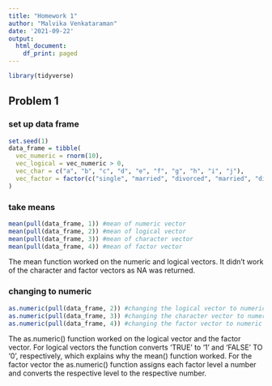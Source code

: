 ```yaml
---
title: "Homework 1"
author: "Malvika Venkataraman"
date: '2021-09-22'
output:
  html_document:
    df_print: paged
---
```


```r
library(tidyverse)
```

## Problem 1

### set up data frame
```r
set.seed(1)
data_frame = tibble(
  vec_numeric = rnorm(10),
  vec_logical = vec_numeric > 0,
  vec_char = c("a", "b", "c", "d", "e", "f", "g", "h", "i", "j"),
  vec_factor = factor(c("single", "married", "divorced", "married", "divorced", "single", "single", "divorced", "married", "single"))
)
```
### take means

```r
mean(pull(data_frame, 1)) #mean of numeric vector
mean(pull(data_frame, 2)) #mean of logical vector
mean(pull(data_frame, 3)) #mean of character vector
mean(pull(data_frame, 4)) #mean of factor vector
```
The mean function worked on the numeric and logical vectors. It didn't work of the character and factor vectors as NA was returned. 

### changing to numeric
```r
as.numeric(pull(data_frame, 2)) #changing the logical vector to numeric
as.numeric(pull(data_frame, 3)) #changing the character vector to numeric
as.numeric(pull(data_frame, 4)) #changing the factor vector to numeric
```
The as.numeric() function worked on the logical vector and the factor vector. For logical vectors the function converts 'TRUE' to '1' and 'FALSE' TO '0', respectively, which explains why the mean() function worked. For the factor vector the as.numeric() function assigns each factor level a number and converts the respective level to the respective number. 

